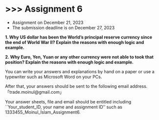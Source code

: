 # \>\>\> Assignment 6 {.unnumbered}

-   Assignment on December 21, 2023
-   The submission deadline is on December 27, 2023

**1. Why US dollar has been the World's principal reserve currency since the end of World War II? Explain the reasons with enough logic and example.**

**2. Why Euro, Yen, Yuan or any other currency were not able to took that position? Explain the reasons with enough logic and example.**

You can write your answers and explanations by hand on a paper or use a typewriter such as Microsoft Word on your PCs.

After that, your answers should be sent to the following email address.「trade.moinul\@gmail.com」

Your answer sheets, file and email should be entitled including \`\`Your_student_ID, your name and assignment ID'' such as 1333455_Moinul_Islam_Assignment6.
